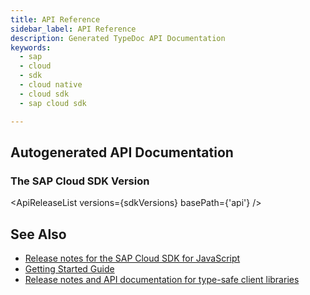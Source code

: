 ```yaml
---
title: API Reference
sidebar_label: API Reference
description: Generated TypeDoc API Documentation
keywords:
  - sap
  - cloud
  - sdk
  - cloud native
  - cloud sdk
  - sap cloud sdk

---
```




<BuildBadge /> <LicenseBadge />

## Autogenerated API Documentation

### The SAP Cloud SDK Version

<!-- vale off -->

<ApiReleaseList versions={sdkVersions} basePath={'api'} />

<!-- vale on -->

## See Also

- [Release notes for the SAP Cloud SDK for JavaScript](https://github.com/SAP/cloud-sdk-js/releases)
- [Getting Started Guide](getting-started)
- [Release notes and API documentation for type-safe client libraries](release-notes-sap-cloud-sdk-for-javascript-and-typescript)

<DocsRating />